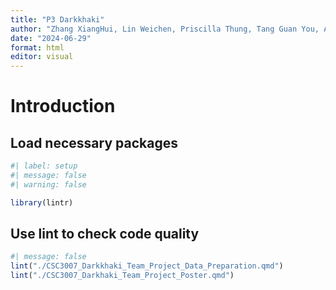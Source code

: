 ```yaml
---
title: "P3 Darkkhaki"
author: "Zhang XiangHui, Lin Weichen, Priscilla Thung, Tang Guan You, Arshad Bin Mazlan, Wong Jing Yong Shawn"
date: "2024-06-29"
format: html
editor: visual
---
```


# Introduction

## Load necessary packages

```r
#| label: setup
#| message: false
#| warning: false

library(lintr)
```

## Use lint to check code quality

```r
#| message: false
lint("./CSC3007_Darkkhaki_Team_Project_Data_Preparation.qmd")
lint("./CSC3007_Darkhaki_Team_Project_Poster.qmd")
```
